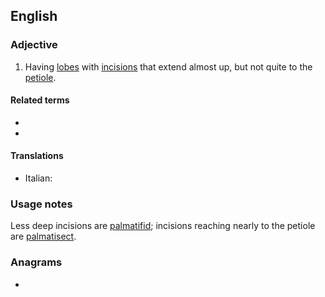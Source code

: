 ==English==

===Adjective===
{{en-adj}}

# {{lb|en|botany|of leaves}} Having [[lobe]]s with [[incision]]s that extend almost up, but not quite to the [[petiole]].

====Related terms====
* {{l|en|palmate}}
* {{l|en|pinnatisect}}

====Translations====
{{trans-top|leaf type}}
* Italian: {{t+|it|palmatosetto}}
{{trans-mid}}
{{trans-bottom}}

===Usage notes===
Less deep incisions are [[palmatifid]]; incisions reaching nearly to the petiole are [[palmatisect]].

===Anagrams===
* {{anagrams|en|metaplastic}}
